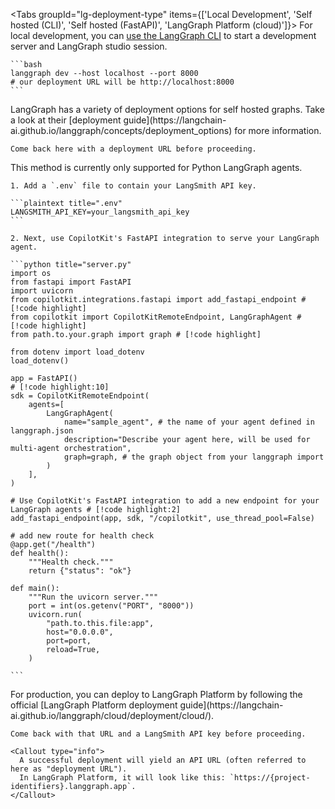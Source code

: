 <Tabs groupId="lg-deployment-type" items={['Local Development', 'Self hosted (CLI)', 'Self hosted (FastAPI)', 'LangGraph Platform (cloud)']}>
  <Tab value="Local Development">
    For local development, you can [use the LangGraph CLI](https://langchain-ai.github.io/langgraph/cloud/reference/cli/) to start a 
    development server and LangGraph studio session.

    ```bash
    langgraph dev --host localhost --port 8000
    # our deployment URL will be http://localhost:8000
    ```
  </Tab>

  <Tab value="Self hosted (CLI)">
    LangGraph has a variety of deployment options for self hosted graphs. Take a look at their [deployment guide](https://langchain-ai.github.io/langgraph/concepts/deployment_options)
    for more information.

    Come back here with a deployment URL before proceeding.
  </Tab>

  <Tab value="Self hosted (FastAPI)">
    <Callout type="warn">
      This method is currently only supported for Python LangGraph agents.
    </Callout>

    1. Add a `.env` file to contain your LangSmith API key.

    ```plaintext title=".env"
    LANGSMITH_API_KEY=your_langsmith_api_key
    ```
    
    2. Next, use CopilotKit's FastAPI integration to serve your LangGraph agent.

    ```python title="server.py"
    import os
    from fastapi import FastAPI
    import uvicorn
    from copilotkit.integrations.fastapi import add_fastapi_endpoint # [!code highlight]
    from copilotkit import CopilotKitRemoteEndpoint, LangGraphAgent # [!code highlight]
    from path.to.your.graph import graph # [!code highlight]
    
    from dotenv import load_dotenv
    load_dotenv()

    app = FastAPI()
    # [!code highlight:10]
    sdk = CopilotKitRemoteEndpoint(
        agents=[
            LangGraphAgent(
                name="sample_agent", # the name of your agent defined in langgraph.json
                description="Describe your agent here, will be used for multi-agent orchestration",
                graph=graph, # the graph object from your langgraph import
            )
        ],
    )

    # Use CopilotKit's FastAPI integration to add a new endpoint for your LangGraph agents # [!code highlight:2]
    add_fastapi_endpoint(app, sdk, "/copilotkit", use_thread_pool=False)

    # add new route for health check
    @app.get("/health")
    def health():
        """Health check."""
        return {"status": "ok"}

    def main():
        """Run the uvicorn server."""
        port = int(os.getenv("PORT", "8000"))
        uvicorn.run(
            "path.to.this.file:app",
            host="0.0.0.0",
            port=port,
            reload=True,
        )

    ```
  </Tab>

  <Tab value="LangGraph Platform (cloud)">
    For production, you can deploy to LangGraph Platform by following the official [LangGraph Platform deployment guide](https://langchain-ai.github.io/langgraph/cloud/deployment/cloud/).

    Come back with that URL and a LangSmith API key before proceeding.

    <Callout type="info">
      A successful deployment will yield an API URL (often referred to here as "deployment URL").
      In LangGraph Platform, it will look like this: `https://{project-identifiers}.langgraph.app`.
    </Callout>
  </Tab>
</Tabs>


